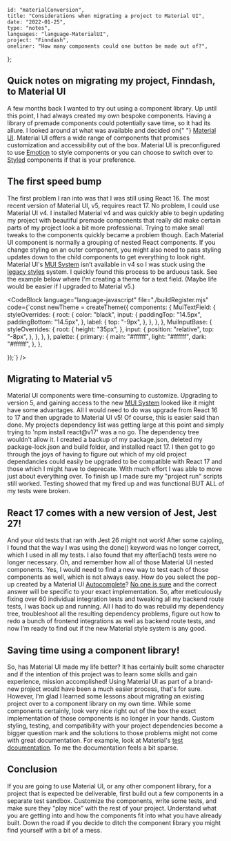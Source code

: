 
    id: "materialConversion",
    title: "Considerations when migrating a project to Material UI",
    date: "2022-01-25",
    type: "notes",
    languages: "language-MaterialUI",
    project: "Finndash",
    oneliner: "How many components could one button be made out of?",
};

## Quick notes on migrating my project, Finndash, to Material UI

A few months back I wanted to try out using a component library. Up until this point, I had always created my own bespoke components. Having a
library of premade components could potentially save time, so it had its allure. I looked around at what was available and decided on{" "}
[Material UI](https://mui.com/). Material UI offers a wide range of components that promises customization and accessibility out of the box. Material UI is
preconfigured to use [Emotion](https://emotion.sh/docs/introduction) to style components or you can choose to switch over to [Styled](https://styled-components.com/) components if that is your preference.

## The first speed bump

The first problem I ran into was that I was still using React 16. The most recent version of Material UI, v5, requires react 17. No problem, I
could use Material UI v4. I installed Material v4 and was quickly able to begin updating my project with beautiful premade components that really
did make certain parts of my project look a bit more professional. Trying to make small tweaks to the components quickly became a problem
though. Each Material UI component is normally a grouping of nested React components. If you change styling on an outer component, you might also
need to pass styling updates down to the child components to get everything to look right. Material UI's [MUI System](https://mui.com/system/basics/) isn’t available in v4 so I was
stuck using the [legacy styles](https://mui.com/styles/basics/) system. I quickly found this process to be arduous task. See the example below where I'm creating a theme
for a text field. (Maybe life would be easier if I upgraded to Material v5.)

<CodeBlock language="language-javascript" file="./buildRegister.mjs" code={`const newTheme = createTheme({
    components: {
        MuiTextField: {
            styleOverrides: {
                root: {
                    color: "black",
                    input: {
                        paddingTop: "14.5px",
                        paddingBottom: "14.5px",
                    },
                    label: {
                        top: "-9px",
                    },
                },
            },
        },
        MuiInputBase: {
            styleOverrides: {
                root: {
                    height: "35px",
                },
                input: {
                    position: "relative",
                    top: "-8px",
                },
            },
        },
    },
    palette: {
        primary: {
            main: "#ffffff",
            light: "#ffffff",
            dark: "#ffffff",
        },
    },

});`} />

## Migrating to Material v5

Material UI components were time-consuming to customize. Upgrading to version 5, and gaining access to the new [MUI System](https://mui.com/system/basics/)
looked like it might have some advantages. All I would need to do was upgrade from React 16 to 17 and then upgrade to Material UI v5! Of course, this is
easier said than done. My projects dependency list was getting large at this point and simply trying to 'npm install react@v17' was a no
go. The dependency tree wouldn't allow it. I created a backup of my package.json, deleted my package-lock.json and build folder, and installed
react 17. I then got to go through the joys of having to figure out which of my old project dependancies could easily be upgraded to be compatible with
React 17 and those which I might have to deprecate. With much effort I was able to move just about everything over. To finish up I made sure my
"project run" scripts still worked. Testing showed that my fired up and was functional BUT ALL of my tests were broken.

## React 17 comes with a new version of Jest, Jest 27!

And your old tests that ran with Jest 26 might not work! After some cajoling, I found that the way I was using the done() keyword was no longer
correct, which I used in all my tests. I also found that my afterEach() tests were no longer necessary. Oh, and remember how all of those
Material UI nested components. Yes, I would need to find a new way to test each of those components as well, which is not always easy. How do
you select the pop-up created by a Material UI [Autocomplete](https://mui.com/components/autocomplete/)? 
[No one is sure](https://stackoverflow.com/questions/60882089/how-to-test-material-ui-autocomplete-with-react-testing-library) 
 and the correct answer will be specific to your exact implementation. So, after meticulously fixing over 60 individual integration tests 
and tweaking all my backend route tests, I was back up and running. All I had to do was rebuild my dependency tree, troubleshoot all the resulting dependency problems, 
figure out how to redo a bunch of frontend integrations as well as backend route tests, and now I’m ready to find out if the new Material style system is any good.

## Saving time using a component library!

So, has Material UI made my life better? It has certainly built some character and if the intention of this project was to learn some skills and gain
experience, mission accomplished! Using Material UI as part of a brand-new project would have been a much easier process, that's for sure.
However, I'm glad I learned some lessons about migrating an existing project over to a component library on my own time. While some components
certainly, look very nice right out of the box the exact implementation of those components is no longer in your hands. Custom styling, testing,
and compatibility with your project dependencies become a bigger question mark and the solutions to those problems might not come with great
documentation. For example, look at Material's [test dcoumentation](https://mui.com/guides/testing/). To me the documentation feels a bit sparse.

## Conclusion

If you are going to use Material UI, or any other component library, for a project that is expected be deliverable, first build out a few
components in a separate test sandbox. Customize the components, write some tests, and make sure they "play nice" with the rest of your project.
Understand what you are getting into and how the components fit into what you have already built. Down the road if you decide to ditch the
component library you might find yourself with a bit of a mess.
